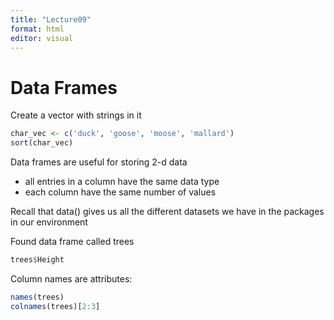 ```yaml
---
title: "Lecture09"
format: html
editor: visual
---
```


# Data Frames

Create a vector with strings in it

```r
char_vec <- c('duck', 'goose', 'moose', 'mallard')
sort(char_vec)
```

Data frames are useful for storing 2-d data

-   all entries in a column have the same data type
-   each column have the same number of values

Recall that data() gives us all the different datasets we have in the packages in our environment

Found data frame called trees

```r
trees$Height
```
Column names are attributes:

```r
names(trees)
colnames(trees)[2:3]
```

